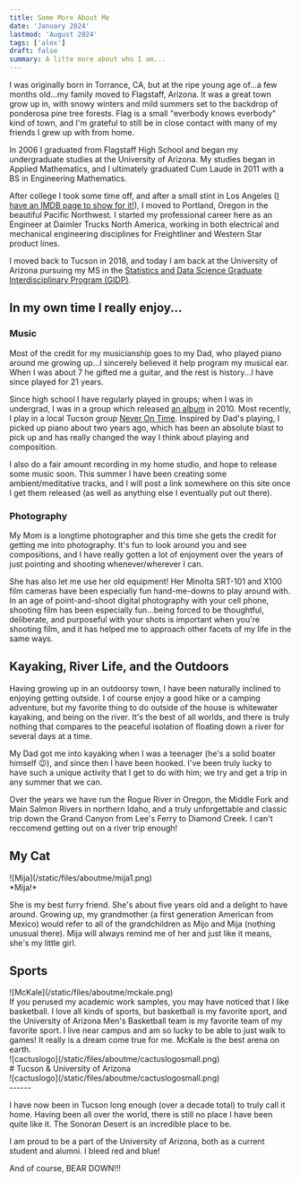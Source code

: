 ```yaml
---
title: Some More About Me
date: 'January 2024'
lastmod: 'August 2024'
tags: ['alex']
draft: false
summary: A litte more about who I am...
---
```


I was originally born in Torrance, CA, but at the ripe young age of...a few months old...my family moved to Flagstaff, Arizona. It was a great town grow up in, with snowy winters and mild summers set to the backdrop of ponderosa pine tree forests. Flag is a small "everbody knows everbody" kind of town, and I'm grateful to still be in close contact with many of my friends I grew up with from home.

In 2006 I graduated from Flagstaff High School and began my undergraduate studies at the University of Arizona. My studies began in Applied Mathematics, and I ultimately graduated Cum Laude in 2011 with a BS in Engineering Mathematics.

After college I took some time off, and after a small stint in Los Angeles ([I have an IMDB page to show for it!](https://www.imdb.com/name/nm4754897/)), I moved to Portland, Oregon in the beautiful Pacific Northwest.  I started my professional career here as an Engineer at Daimler Trucks North America, working in both electrical and mechanical engineering disciplines for Freightliner and Western Star product lines.

I moved back to Tucson in 2018, and today I am back at the University of Arizona
pursuing my MS in the [Statistics and Data Science Graduate Interdisciplinary Program (GIDP)](https://statistics.arizona.edu/).


## In my own time I really enjoy...

### Music

<PhotosSwiperMusic />

Most of the credit for my musicianship goes to my Dad, who played piano around me growing up...I sincerely believed it help program my musical ear. When I was about 7 he gifted me a guitar, and the rest is history...I have since played for 21 years.  

Since high school I have regularly played in groups; when I was in undergrad, I was in a group which released [an album](https://music.apple.com/us/album/el-mixo/377336615) in 2010.  Most recently, I play in a local Tucson group [Never On Time](https://www.facebook.com/Neverontime2019/). Inspired by Dad's playing, I picked up piano about two years ago, which has been an absolute blast to pick up and has really changed the way I think about playing and composition.

I also do a fair amount recording in my home studio, and hope to release some music soon. This summer I have been creating some ambient/meditative tracks, and I will post a link somewhere on this site once I get them released (as well as anything else I eventually put out there).

### Photography

<PhotosSwiperPhotography />

My Mom is a longtime photographer and this time she gets the credit for getting me into photography. It's fun to look around you and see compositions, and I have really gotten a lot of enjoyment over the years of just pointing and shooting whenever/wherever I can.

She has also let me use her old equipment! Her Minolta SRT-101 and X100 film cameras have been especially fun hand-me-downs to play around with. In an age of point-and-shoot digital photography with your cell phone, shooting film has been especially fun...being forced to be thoughtful, deliberate, and purposeful with your shots is important when you're shooting film, and it has helped me to approach other facets of my life in the same ways.

## Kayaking, River Life, and the Outdoors

<PhotosSwiperOutdoors />

Having growing up in an outdoorsy town, I have been naturally inclined to enjoying getting outside. I of course enjoy a good hike or a camping adventure, but my favorite thing to do outside of the house is whitewater kayaking, and being on the river. It's the best of all worlds, and there is truly nothing that compares to the peaceful isolation of floating down a river for several days at a time.

My Dad got me into kayaking when I was a teenager (he's a solid boater himself 😉), and since then I have been hooked. I've been truly lucky to have such a unique activity that I get to do with him; we try and get a trip in any summer that we can.

Over the years we have run the Rogue River in Oregon, the Middle Fork and Main Salmon Rivers in northern Idaho, and a truly unforgettable and classic trip down the Grand Canyon from Lee's Ferry to Diamond Creek. I can't reccomend getting out on a river trip enough!

## My Cat

<div className="-mx-2 flex flex-wrap justify-center overflow-hidden xl:-mx-2">
![Mija](/static/files/aboutme/mija1.png)
</div>
*Mija!*

She is my best furry friend. She's about five years old and a delight to have around. Growing up, my grandmother (a first generation American from Mexico) would refer to all of the grandchildren as Mijo and Mija (nothing unusual there). Mija will always remind me of her and just like it means, she's my little girl.


## Sports

<div className="-mx-2 flex flex-wrap justify-center overflow-hidden xl:-mx-2">
![McKale](/static/files/aboutme/mckale.png)
</div>
If you perused my academic work samples, you may have noticed that I like basketball. I love all kinds of sports, but basketball is my favorite sport, and the University of Arizona Men's Basketball team is my favorite team of my favorite sport. I live near campus and am so lucky to be able to just walk to games! It really is a dream come true for me. McKale is the best arena on earth.

<div className="-mx-2 flex flex-wrap overflow-hidden xl:-mx-2">
  <div className="my-1 w-full overflow-hidden px-2 xl:my-1 xl:w-1/3 xl:px-2">
    ![cactuslogo](/static/files/aboutme/cactuslogosmall.png)
  </div>
  <div className="my-1 w-full overflow-hidden justify-left px-2 xl:my-1 xl:w-1/3 xl:px-2">
    # Tucson & University of Arizona
  </div>
    <div className="my-1 w-full overflow-hidden px-2 xl:my-1 xl:w-1/3 xl:px-2">
    ![cactuslogo](/static/files/aboutme/cactuslogosmall.png)
  </div>
</div>
------

I have now been in Tucson long enough (over a decade total) to truly call it home. Having been all over the world, there is still no place I have been quite like it. The Sonoran Desert is an incredible place to be.

I am proud to be a part of the University of Arizona, both as a current student and alumni. I bleed red and blue!

And of course, BEAR DOWN!!!
